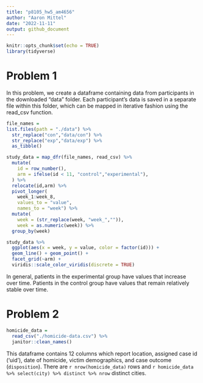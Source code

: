 ```yaml
---
title: "p8105_hw5_am4656"
author: "Aaron Mittel"
date: "2022-11-11"
output: github_document
---
```


```r
knitr::opts_chunk$set(echo = TRUE)
library(tidyverse)
```

# Problem 1
In this problem, we create a dataframe containing data from participants in the downloaded "data" folder. Each participant's data is saved in a separate file within this folder, which can be mapped in iterative fashion using the read_csv function.
```r
file_names =
list.files(path = "./data") %>% 
  str_replace("con","data/con") %>% 
  str_replace("exp","data/exp") %>% 
  as_tibble()

study_data = map_dfr(file_names, read_csv) %>% 
  mutate(
    id = row_number(),
    arm = ifelse(id < 11, "control","experimental"),
  ) %>% 
  relocate(id,arm) %>% 
  pivot_longer(
    week_1:week_8,
    values_to = "value",
    names_to = "week") %>% 
  mutate(
    week = (str_replace(week, "week_","")),
    week = as.numeric(week)) %>% 
  group_by(week)

study_data %>% 
  ggplot(aes(x = week, y = value, color = factor(id))) +
  geom_line() + geom_point() +
  facet_grid(~arm) +
  viridis::scale_color_viridis(discrete = TRUE)
```

In general, patients in the experimental group have values that increase over time. Patients in the control group have values that remain relatively stable over time.

# Problem 2
```r
homicide_data = 
  read_csv("./homicide-data.csv") %>% 
  janitor::clean_names()
```

This dataframe contains 12 columns which report location, assigned case id ('uid'), date of homicide,  victim demographics, and case outcome (`disposition`). There are `r nrow(homicide_data)` rows and `r homicide_data %>% select(city) %>% distinct %>% nrow` distinct cities.